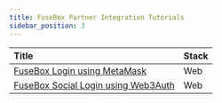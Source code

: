 ```yaml
---
title: FuseBox Partner Integration Tutorials
sidebar_position: 3
---
```


| Title                                                         | Stack | 
| :------------------------------------------------------------ | :---- | 
| [FuseBox Login using MetaMask](partner/metamask-login)        | Web   | 
| [FuseBox Social Login using Web3Auth](partner/web3auth-login) | Web   | 
